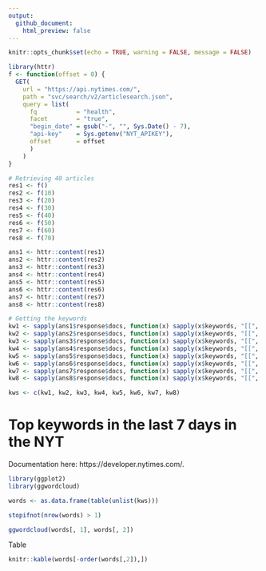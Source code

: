 ```yaml
---
output: 
  github_document:
    html_preview: false
---
```


```r
knitr::opts_chunk$set(echo = TRUE, warning = FALSE, message = FALSE)
```

```r
library(httr)
f <- function(offset = 0) {
  GET(
    url = "https://api.nytimes.com/",
    path = "svc/search/v2/articlesearch.json",
    query = list(
      fq           = "health",
      facet        = "true",
      "begin_date" = gsub("-", "", Sys.Date() - 7),
      "api-key"    = Sys.getenv("NYT_APIKEY"),
      offset       = offset
      )
    )
}

# Retrieving 40 articles
res1 <- f()
res2 <- f(10)
res3 <- f(20)
res4 <- f(30)
res5 <- f(40)
res6 <- f(50)
res7 <- f(60)
res8 <- f(70)

ans1 <- httr::content(res1)
ans2 <- httr::content(res2)
ans3 <- httr::content(res3)
ans4 <- httr::content(res4)
ans5 <- httr::content(res5)
ans6 <- httr::content(res6)
ans7 <- httr::content(res7)
ans8 <- httr::content(res8)

# Getting the keywords
kw1 <- sapply(ans1$response$docs, function(x) sapply(x$keywords, "[[", "value"))
kw2 <- sapply(ans2$response$docs, function(x) sapply(x$keywords, "[[", "value"))
kw3 <- sapply(ans3$response$docs, function(x) sapply(x$keywords, "[[", "value"))
kw4 <- sapply(ans4$response$docs, function(x) sapply(x$keywords, "[[", "value"))
kw5 <- sapply(ans5$response$docs, function(x) sapply(x$keywords, "[[", "value"))
kw6 <- sapply(ans6$response$docs, function(x) sapply(x$keywords, "[[", "value"))
kw7 <- sapply(ans7$response$docs, function(x) sapply(x$keywords, "[[", "value"))
kw8 <- sapply(ans8$response$docs, function(x) sapply(x$keywords, "[[", "value"))

kws <- c(kw1, kw2, kw3, kw4, kw5, kw6, kw7, kw8)
```

# Top keywords in the last 7 days in the NYT

Documentation here: https://developer.nytimes.com/.

```r
library(ggplot2)
library(ggwordcloud)

words <- as.data.frame(table(unlist(kws)))

stopifnot(nrow(words) > 1)

ggwordcloud(words[, 1], words[, 2])
```

Table

```r
knitr::kable(words[-order(words[,2]),])
```

